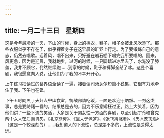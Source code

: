 ```yaml
---
---
---
```

title: 一月二十三日　星期四
---




这是今年最冷的一天，下山的时候，身上的棉衣，鞋子，帽子全被北风吹透了。那些衣服似乎不存在了，似乎裸着身子在这早晨的旷野上行走。为了要锻炼自己的意志，仍然去唱歌。迎着风，唱不出来，只好避在岩石棚下唱完我所要唱的。回来，风更急，因为是迎风，我就跑步，过河的时候，一只脚踏进冰里去了，水淹没了膝盖，我并不顾它，仍然继续跑……到家的时候，鞋子和裤脚全结了冰。这是个喜剧，我很愿意向人说，让他们为了我的不幸开开心。

上午练习把读过的世界语全读了一遍，接着读司汤达尔短篇小说集，它很有力地牵住了我。下午也在读。

下午五时同黑丁夫妇去中山食堂，统战部请吃饭，一面是欢迎于炳然。一到这类事，总是要踌躇一番的，结果总是去的，因为不乐意矫枉过正。路上大笑着，因为他们讲了一些下流的笑活，大多是关于男女性一方面的喜剧，以至引起丁玲和曾克两个女人在后面讥笑。《北京茶房》、《皇太子做梦》、《张飞猜谜语》、《男人要钥匙》（这是一个较深刻的）……我知道人的下流性，总是差不多的，上流性是差得太远。